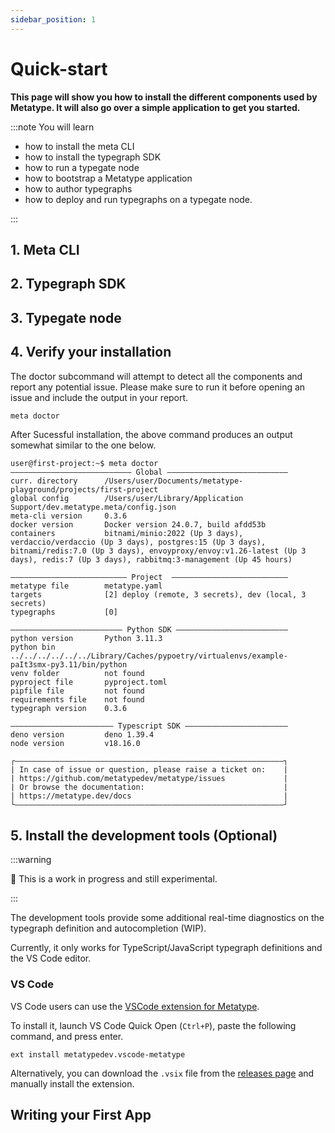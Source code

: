 ```yaml
---
sidebar_position: 1
---
```



# Quick-start

**This page will show you how to install the different components used by Metatype. It will also go over a simple application to get you started.**

:::note You will learn

- how to install the meta CLI
- how to install the typegraph SDK
- how to run a typegate node
- how to bootstrap a Metatype application
- how to author typegraphs
- how to deploy and run typegraphs on a typegate node.

:::

## 1. Meta CLI

<InstallMetaCli />

## 2. Typegraph SDK

<InstallTypegraph />

## 3. Typegate node

<InstallTypegate />

## 4. Verify your installation

The doctor subcommand will attempt to detect all the components and report any potential issue. Please make sure to run it before opening an issue and include the output in your report.

```bash
meta doctor
```

After Sucessful installation, the above command produces an output somewhat similar to the one below.

```console
user@first-project:~$ meta doctor
——————————————————————————— Global ———————————————————————————
curr. directory      /Users/user/Documents/metatype-playground/projects/first-project
global config        /Users/user/Library/Application Support/dev.metatype.meta/config.json
meta-cli version     0.3.6
docker version       Docker version 24.0.7, build afdd53b
containers           bitnami/minio:2022 (Up 3 days), verdaccio/verdaccio (Up 3 days), postgres:15 (Up 3 days), bitnami/redis:7.0 (Up 3 days), envoyproxy/envoy:v1.26-latest (Up 3 days), redis:7 (Up 3 days), rabbitmq:3-management (Up 45 hours)

—————————————————————————— Project  ——————————————————————————
metatype file        metatype.yaml
targets              [2] deploy (remote, 3 secrets), dev (local, 3 secrets)
typegraphs           [0]

————————————————————————— Python SDK —————————————————————————
python version       Python 3.11.3
python bin           ../../../../../../Library/Caches/pypoetry/virtualenvs/example-paIt3smx-py3.11/bin/python
venv folder          not found
pyproject file       pyproject.toml
pipfile file         not found
requirements file    not found
typegraph version    0.3.6

——————————————————————— Typescript SDK ———————————————————————
deno version         deno 1.39.4
node version         v18.16.0

┌————————————————————————————————————————————————————————————┐
| In case of issue or question, please raise a ticket on:    |
| https://github.com/metatypedev/metatype/issues             |
| Or browse the documentation:                               |
| https://metatype.dev/docs                                  |
└————————————————————————————————————————————————————————————┘
```

## 5. Install the development tools (Optional)

:::warning

🚧 This is a work in progress and still experimental.

:::

The development tools provide some additional real-time diagnostics on the typegraph definition and autocompletion (WIP).

Currently, it only works for TypeScript/JavaScript typegraph definitions and the VS Code editor.

### VS Code

VS Code users can use the [VSCode extension for Metatype](https://marketplace.visualstudio.com/items?itemName=metatypedev.vscode-metatype).

To install it, launch VS Code Quick Open (`Ctrl+P`), paste the following command, and press enter.

```
ext install metatypedev.vscode-metatype
```

Alternatively, you can download the `.vsix` file from the [releases page](https://github.com/metatypedev/metatype/releases) and manually install the extension.

## Writing your First App

<FirstProject />
